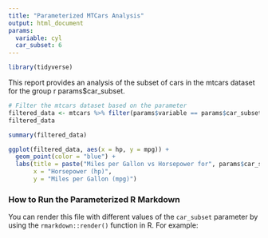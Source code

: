 ```yaml
---
title: "Parameterized MTCars Analysis"
output: html_document
params:
  variable: cyl
  car_subset: 6
---
```


```r
library(tidyverse)
```


This report provides an analysis of the subset of cars in the mtcars dataset for the group r params$car_subset.

```r
# Filter the mtcars dataset based on the parameter
filtered_data <- mtcars %>% filter(params$variable == params$car_subset)
filtered_data

```

```r
summary(filtered_data)

```

```r
ggplot(filtered_data, aes(x = hp, y = mpg)) +
  geom_point(color = "blue") +
  labs(title = paste("Miles per Gallon vs Horsepower for", params$car_subset, "Cylinders"),
       x = "Horsepower (hp)",
       y = "Miles per Gallon (mpg)")

```


### How to Run the Parameterized R Markdown

You can render this file with different values of the `car_subset` parameter by using the `rmarkdown::render()` function in R. For example:


